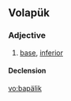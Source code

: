 ==Volapük==

===Adjective===
{{head|vo|adjective}}

# [[base]], [[inferior]]

====Declension====
{{vo-decl-adj}}

[[vo:bapälik]]